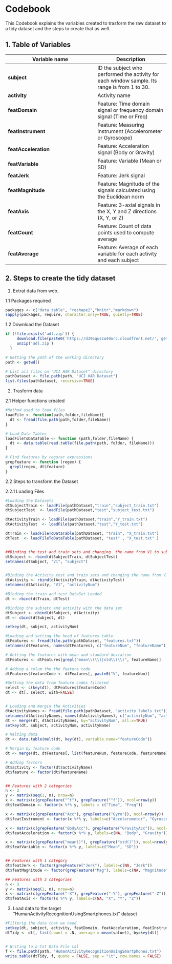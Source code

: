 Codebook
========================================================

This Codebook explains the variables created to trasform the raw dataset to a tidy 
dataset and the steps to create that as well.


 1. Table of Variables
------------------------------------
 Variable name      | Description 
 ---------------    | ------------
**subject**	        | ID the subject who performed the activity for each window sample. Its range is from 1 to 30.
**activity**        |	Activity name
**featDomain**      |	Feature: Time domain signal or frequency domain signal (Time or Freq)
**featInstrument**  |	Feature: Measuring instrument (Accelerometer or Gyroscope)
**featAcceleration**|	Feature: Acceleration signal (Body or Gravity)
**featVariable**    |	Feature: Variable (Mean or SD)
**featJerk**        |	Feature: Jerk signal
**featMagnitude**   |	Feature: Magnitude of the signals calculated using the Euclidean norm
**featAxis**        |	Feature: 3-axial signals in the X, Y and Z directions (X, Y, or Z)
**featCount**	      | Feature: Count of data points used to compute average
**featAverage**     |	Feature: Average of each variable for each activity and each subject


2. Steps to create the tidy dataset
-----------------------


1. Extrat data from  web.

1.1 Packages required

```r
packages <- c("data.table", "reshape2","knitr","markdown")
sapply(packages, require, character.only=TRUE, quietly=TRUE)

```


1.2 Download the Dataset
```r
if (!file.exists('adl.zip')) {
     download.file(paste0('https://d396qusza40orc.cloudfront.net/','getdata%2Fprojectfiles%2FUCI%20HAR%20Dataset.zip'), method='curl', destfile='adl.zip')
     unzip('adl.zip')
  }

# Getting the path of the working directory
path <- getwd()

# List all files on "UCI HAR Dataset" directory
pathDataset <- file.path(path, "UCI HAR Dataset")
list.files(pathDataset, recursive=TRUE)
```


2.  Trasform data

2.1  Helper functions created
```r

#Method used to load files 
loadFile <- function(path,folder,fileName){
  dt <- fread(file.path(path,folder,fileName))
}

# Load Data Tables
loadFileToDataTable <- function (path,folder,fileName) {
  dt <- data.table(read.table(file.path(path, folder, fileName)))
}

# Find features by regurar expressions
grepFeature <- function (regex) {
  grepl(regex, dt$feature)
}

```
2.2 Steps to transform the Dataset

2.2.1 Loading Files
```r
#Loading the Datasets
dtSubjectTrain <- loadFile(pathDataset,"train","subject_train.txt")
dtSubjectTest  <- loadFile(pathDataset,"test","subject_test.txt")

dtActivityTrain <- loadFile(pathDataset,"train","Y_train.txt") 
dtActivityTest  <- loadFile(pathDataset,"test","Y_test.txt") 

dtTrain <- loadFileToDataTable(pathDataset, "train", "X_train.txt")
dtTest  <- loadFileToDataTable(pathDataset, "test" , "X_test.txt" )


##Binding the test and train sets and changing  the name from V1 to subject
dtSubject <- rbind(dtSubjectTrain, dtSubjectTest)
setnames(dtSubject, "V1", "subject")


#Binding the Activity test and train sets and changing the name from V1 to activityNum
dtActivity <- rbind(dtActivityTrain, dtActivityTest)
setnames(dtActivity, "V1", "activityNum")

#Binding the train and test DataSet Loaded
dt <- rbind(dtTrain, dtTest)

#Binding the subjetc and activity with the data set
dtSubject <- cbind(dtSubject, dtActivity)
dt <- cbind(dtSubject, dt)

setkey(dt, subject, activityNum)

#Loading and setting the head of features table
dtFeatures <- fread(file.path(pathDataset, "features.txt"))
setnames(dtFeatures, names(dtFeatures), c("featureNum", "featureName"))

# Getting the features with mean and standard deviation
dtFeatures <- dtFeatures[grepl("mean\\(\\)|std\\(\\)", featureName)]

# Adding a colum the the feature code
dtFeatures$featureCode <- dtFeatures[, paste0("V", featureNum)]

#Getting the data from feature codes filtered 
select <- c(key(dt), dtFeatures$featureCode)
dt <- dt[, select, with=FALSE]


# Loading and mergin the Activities
dtActivityNames <- fread(file.path(pathDataset, "activity_labels.txt"))
setnames(dtActivityNames, names(dtActivityNames), c("activityNum", "activityName"))
dt <- merge(dt, dtActivityNames, by="activityNum", all.x=TRUE)
setkey(dt, subject, activityNum, activityName)

# Melting data
dt <- data.table(melt(dt, key(dt), variable.name="featureCode"))

# Mergin by feature code 
dt <- merge(dt, dtFeatures[, list(featureNum, featureCode, featureName)], by="featureCode", all.x=TRUE)

# Adding factors
dt$activity <- factor(dt$activityName)
dt$feature <- factor(dt$featureName)


## Features with 2 categories
n <- 2
y <- matrix(seq(1, n), nrow=n)
x <- matrix(c(grepFeature("^t"), grepFeature("^f")), ncol=nrow(y))
dt$featDomain <- factor(x %*% y, labels = c("Time", "Freq"))

x <- matrix(c(grepFeature("Acc"), grepFeature("Gyro")), ncol=nrow(y))
dt$featInstrument <- factor(x %*% y, labels=c("Accelerometer", "Gyroscope"))

x <- matrix(c(grepFeature("BodyAcc"), grepFeature("GravityAcc")), ncol=nrow(y))
dt$featAcceleration <- factor(x %*% y, labels=c(NA, "Body", "Gravity"))

x <- matrix(c(grepFeature("mean()"), grepFeature("std()")), ncol=nrow(y))
dt$featVariable <- factor(x %*% y, labels=c("Mean", "SD"))


## Features with 1 category
dt$featJerk <- factor(grepFeature("Jerk"), labels=c(NA, "Jerk"))
dt$featMagnitude <- factor(grepFeature("Mag"), labels=c(NA, "Magnitude"))

## Features with 3 categories
n <- 3
y <- matrix(seq(1, n), nrow=n)
x <- matrix(c(grepFeature("-X"), grepFeature("-Y"), grepFeature("-Z")), ncol=nrow(y))
dt$featAxis <- factor(x %*% y, labels=c(NA, "X", "Y", "Z"))

```


3. Load data to the target "HumanActivityRecognitionUsingSmartphones.txt" dataset
```r
#Filterig the data that we need
setkey(dt, subject, activity, featDomain, featAcceleration, featInstrument, featJerk, featMagnitude, featVariable, featAxis)
dtTidy <- dt[, list(count = .N, average = mean(value)), by=key(dt)]


# Writing to a txt Data File cal
f <- file.path(path, "HumanActivityRecognitionUsingSmartphones.txt")
write.table(dtTidy, f, quote = FALSE, sep = "\t", row.names = FALSE)

```

